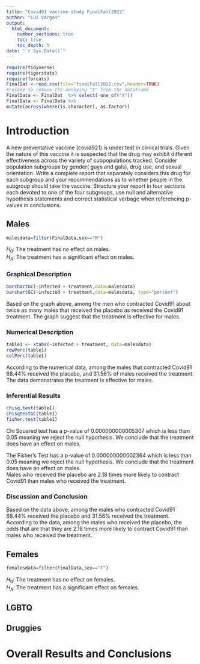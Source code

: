 ```yaml
---
title: "Covid91 vaccine study FinalFall2022"
author: "Luz Vargas"
output: 
  html_document:
    number_sections: true
    toc: true
    toc_depth: 5
date: "`r Sys.Date()`" 
---
```


```r
require(tidyverse)
require(tigerstats)
require(forcats)
FinalDat <-read.csv(file="finalFall2022.csv",header=TRUE)
#recode to remove the annoying "X" from the dataframe
FinalData <- FinalDat  %>% select(-one_of("X"))
FinalData <- FinalData %>%
mutate(across(where(is.character), as.factor))
```

# Introduction

A new  preventative vaccine (covid921) is under test in clinical trials. Given the nature of this vaccine it is suspected that the drug may exhibit different effectiveness across the variety of subpopulations tracked. Consider population subgroups by gender( guys and gals), drug use, and sexual orientation. Write a complete report that separately considers this drug for each subgroup and your recommendations as to whether people in the subgroup should take the vaccine. Structure your report in four sections each devoted to one of the four subgroups, use null and alternative hypothesis statements and correct statistical verbage when referencing p-values in conclusions.

## Males
```r
malesdata=filter(FinalData,sex=="M")
```

$H_0$: The treatment has no effect on males.  
$H_A$: The treatment has a significant effect on males.

### Graphical Description
```r
barchartGC(~infected + treatment,data=malesdata)
barchartGC(~infected + treatment,data=malesdata, type="percent")

```


Based on the graph above, among the men who contracted Covid91 about twice as many males that received the placebo as received the Covid91 treatment. The graph suggest that the treatment is effective for males.


### Numerical Description

```r
table1 <- xtabs(~infected + treatment, data=malesdata)
rowPerc(table1)
colPerc(table1)
```
According to the numerical data, among the males that contracted Covid91 68.44% received the placebo, and 31.56% of males received the  treatment. The data demonstrates the treatment is effective for males.

### Inferential Results
```r
chisq.test(table1)
chisqtestGC(table1)
fisher.test(table1)
```


Chi Squared test has a p-value of 0.000000000005307 which is less than 0.05 meaning we reject the null hypothesis. We conclude that the treatment does have an effect on males.

The Fisher's Test has a p-value of 0.000000000002364 which is less than 0.05 meaning we reject the null hypothesis. We conclude that the treatment does have an effect on males.  
Males who received the placebo are 2.18 times more likely to contract Covid91 than males who received the treatment. 

### Discussion and Conclusion

Based on the data above, among the males who contracted Covid91 68.44% received the placebo and 31.56% received the treatment. According to the data, among the males who received the placebo, the odds that are that they are 2.18 times more likely to contract Covid91 than males who received the treatment.  


## Females
```r
femalesdata=filter(FinalData,sex=="F")
```

$H_0$: The treatment has no effect on females.  
$H_A$: The treatment has a significant effect on females.

## LGBTQ



## Druggies


# Overall Results and Conclusions